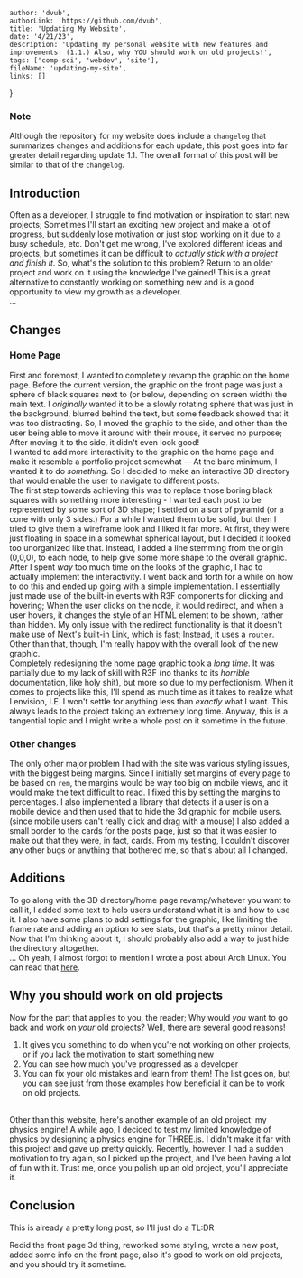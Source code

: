 
    author: 'dvub',
    authorLink: 'https://github.com/dvub',
    title: 'Updating My Website',
    date: '4/21/23',
    description: 'Updating my personal website with new features and improvements! (1.1.) Also, why YOU should work on old projects!',
    tags: ['comp-sci', 'webdev', 'site'],
    fileName: 'updating-my-site',
    links: []
}

### Note

Although the repository for my website does include a `changelog` that summarizes changes and additions for each update, this post goes into far greater detail regarding update 1.1. The overall format of this post will be similar to that of the `changelog`. 

## Introduction

Often as a developer, I struggle to find motivation or inspiration to start new projects; Sometimes I'll start an exciting new project and make a lot of progress, but suddenly lose motivation or just stop working on it due to a busy schedule, etc. Don't get me wrong, I've explored different ideas and projects, but sometimes it can be difficult to *actually stick with a project and finish it*. So, what's the solution to this problem? Return to an older project and work on it using the knowledge I've gained! This is a great alternative to constantly working on something new and is a good opportunity to view my growth as a developer.
<br/>...<br/>

## Changes

### Home Page

First and foremost, I wanted to completely revamp the graphic on the home page. Before the current version, the graphic on the front page was just a sphere of black squares next to (or below, depending on screen width) the main text. I *originally* wanted it to be a slowly rotating sphere that was just in the background, blurred behind the text, but some feedback showed that it was too distracting. So, I moved the graphic to the side, and other than the user being able to move it around with their mouse, it served no purpose; After moving it to the side, it didn't even look good!
<br/>
I wanted to add more interactivity to the graphic on the home page and make it resemble a portfolio project somewhat -- At the bare minimum, I wanted it to do *something*. So I decided to make an interactive 3D directory that would enable the user to navigate to different posts. 
<br/> 
The first step towards achieving this was to replace those boring black squares with something more interesting - I wanted each post to be represented by some sort of 3D shape; I settled on a sort of pyramid (or a cone with only 3 sides.) For a while I wanted them to be solid, but then I tried to give them a wireframe look and I liked it far more. At first, they were just floating in space in a somewhat spherical layout, but I decided it looked too unorganized like that. Instead, I added a line stemming from the origin (0,0,0), to each node, to help give some more shape to the overall graphic. After I spent *way* too much time on the looks of the graphic, I had to actually implement the interactivity. I went back and forth for a while on how to do this and ended up going with a simple implementation. I essentially just made use of the built-in events with R3F components for clicking and hovering; When the user clicks on the node, it would redirect, and when a user hovers, it changes the style of an HTML element to be shown, rather than hidden. My only issue with the redirect functionality is that it doesn't make use of Next's built-in Link, which is fast; Instead, it uses a `router`. Other than that, though, I'm really happy with the overall look of the new graphic.
<br/>
Completely redesigning the home page graphic took a *long time*. It was partially due to my lack of skill with R3F (no thanks to its *horrible* documentation, like holy shit), but more so due to my perfectionism. When it comes to projects like this, I'll spend as much time as it takes to realize what I envision, I.E. I won't settle for anything less than *exactly* what I want. This always leads to the project taking an extremely long time. Anyway, this is a tangential topic and I might write a whole post on it sometime in the future.

### Other changes

The only other major problem I had with the site was various styling issues, with the biggest being margins. Since I initially set margins of every page to be based on `rem`, the margins would be way too big on mobile views, and it would make the text difficult to read. I fixed this by setting the margins to percentages.
I also implemented a library that detects if a user is on a mobile device and then used that to hide the 3d graphic for mobile users. (since mobile users can't really click and drag with a mouse) I also added a small border to the cards for the posts page, just so that it was easier to make out that they were, in fact, cards. From my testing, I couldn't discover any other bugs or anything that bothered me, so that's about all I changed. 

## Additions

To go along with the 3D directory/home page revamp/whatever you want to call it, I added some text to help users understand what it is and how to use it. I also have some plans to add settings for the graphic, like limiting the frame rate and adding an option to see stats, but that's a pretty minor detail. Now that I'm thinking about it, I should probably also add a way to just hide the directory altogether.
<br/>
... Oh yeah, I almost forgot to mention I wrote a post about Arch Linux. You can read that [here](https://www.dvub.net/posts/first-linux-experience).

## Why you should work on old projects

Now for the part that applies to you, the reader; Why would *you* want to go back and work on *your* old projects? Well, there are several good reasons!
1. It gives you something to do when you're not working on other projects, or if you lack the motivation to start something new
2. You can see how much you've progressed as a developer
3. You can fix your old mistakes and learn from them!
The list goes on, but you can see just from those examples how beneficial it can be to work on old projects.
<br/> 
Other than this website, here's another example of an old project: my physics engine! A while ago, I decided to test my limited knowledge of physics by designing a physics engine for THREE.js. I didn't make it far with this project and gave up pretty quickly. Recently, however, I had a sudden motivation to try again, so I picked up the project, and I've been having a lot of fun with it. Trust me, once you polish up an old project, you'll appreciate it.

## Conclusion

This is already a pretty long post, so I'll just do a TL:DR

Redid the front page 3d thing, reworked some styling, wrote a new post, added some info on the front page, also it's good to work on old projects, and you should try it sometime.


